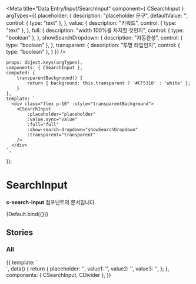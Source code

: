 
<Meta
    title="Data Entry/Input/SearchInput"
    component={ CSearchInput }
    argTypes={{
        placeholder: {
            description: "placeholder 문구",
            defaultValue: '',
            control: { type: "text" },
        },
        value: {
            description: "키워드",
            control: { type: "text" },
        },
        full: {
            description: "width 100%를 차지할 것인지",
            control: { type: "boolean" },
        },
        showSearchDropdown: {
            description: "자동완성",
            control: { type: "boolean" },
        },
        transparent: {
            description: "투명 타입인지",
            control: { type: "boolean" },
        }
    }}
/>


    props: Object.keys(argTypes),
    components: { CSearchInput },
    computed: {
        transparentBackground() {
            return { background: this.transparent ? '#CF5310' : 'white' };
        }
    },
    template: `
      <div class="flex p-10" :style="transparentBackground">
        <CSearchInput
            :placeholder="placeholder"
            :value.sync="value"
            :full="full"
            :show-search-dropdown="showSearchDropdown"
            :transparent="transparent"
        />
      </div>
    `,
});

# SearchInput

**c-search-input** 컴포넌트의 문서입니다.

<Story name="Default" height="100px">
    {Default.bind({})}
</Story>

<ArgsTable story="Default" />

## Stories
### All
<Canvas>
    <Story name="All" height="200px">
        {{
            template: `
              <div>
                <div class="flex p-10" style="box-shadow: 0 2px 10px rgba(0, 0, 0, 0.05)">
                  <CSearchInput :value.sync="value1"
                  />
                </div>
                <CDivider class="my-10" />
                <div class="flex p-10" style="background-color: rgba(18, 109, 93, 0.7)">
                  <CSearchInput :value.sync="value2" :transparent="true" />
                </div>
                <CDivider class="my-10" />
                <div class="flex p-10 my-4" style="background-color: black">
                  <CSearchInput :value.sync="value3" :transparent="true" />
                </div>
              </div>
            `,
            data() {
                return {
                    placeholder: '',
                    value1: '',
                    value2: '',
                    value3: '',
                };
            },
            components: { CSearchInput, CDivider },
        }}
    </Story>
</Canvas>
